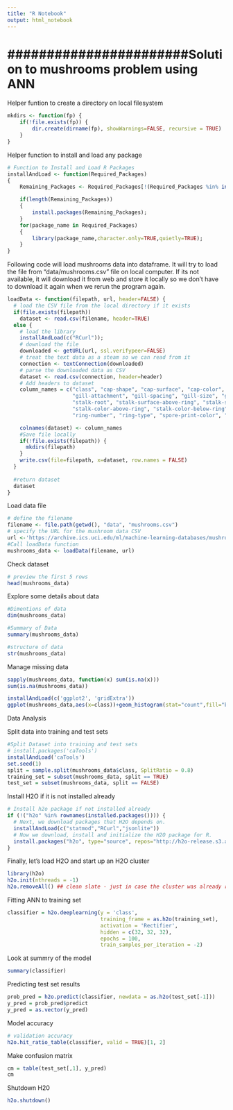 ```yaml
---
title: "R Notebook"
output: html_notebook
---
```


# #######################Solution to mushrooms problem using ANN#################################

Helper funtion to create a directory on local filesystem
```r
mkdirs <- function(fp) {
    if(!file.exists(fp)) {
        dir.create(dirname(fp), showWarnings=FALSE, recursive = TRUE)
    }
} 
```

Helper function to install and load any package
```r
# Function to Install and Load R Packages
installAndLoad <- function(Required_Packages)
{
    Remaining_Packages <- Required_Packages[!(Required_Packages %in% installed.packages()[,"Package"])];

    if(length(Remaining_Packages)) 
    {
        install.packages(Remaining_Packages);
    }
    for(package_name in Required_Packages)
    {
        library(package_name,character.only=TRUE,quietly=TRUE);
    }
}
```

Following code will load mushrooms data into dataframe. It will try to load the file from "data/mushrooms.csv" file on local computer. If its not available, it will download it from web and store it locally so we don't have to download it again when we rerun the program again.

```r
loadData <- function(filepath, url, header=FALSE) {
  # load the CSV file from the local directory if it exists
  if(file.exists(filepath))
    dataset <- read.csv(filename, header=TRUE)
  else {
    # load the library
    installAndLoad(c("RCurl"));
    # download the file
    downloaded <- getURL(url, ssl.verifypeer=FALSE)
    # treat the text data as a steam so we can read from it
    connection <- textConnection(downloaded)
    # parse the downloaded data as CSV
    dataset <- read.csv(connection, header=header)
    # Add headers to dataset
    column_names = c("class", "cap-shape", "cap-surface", "cap-color", "bruises", "odor",
                     "gill-attachment", "gill-spacing", "gill-size", "gill-color", "stalk-shape",
                     "stalk-root", "stalk-surface-above-ring", "stalk-surface-below-ring",
                     "stalk-color-above-ring", "stalk-color-below-ring", "veil-type", "veil-color",
                     "ring-number", "ring-type", "spore-print-color", "population", "habitat")

    colnames(dataset) <- column_names
    #Save file locally
    if(!file.exists(filepath)) {
      mkdirs(filepath)
    }
    write.csv(file=filepath, x=dataset, row.names = FALSE)
  }
  
  #return dataset
  dataset
}
```

Load data file

```r
# define the filename
filename <- file.path(getwd(), "data", "mushrooms.csv")
# specify the URL for the mushroom data CSV
url <-'https://archive.ics.uci.edu/ml/machine-learning-databases/mushroom/agaricus-lepiota.data'
#Call loadData function
mushrooms_data <- loadData(filename, url)
```

Check dataset

```r
# preview the first 5 rows
head(mushrooms_data)
```
Explore some details about data
```r
#Dimentions of data
dim(mushrooms_data)
```
```r
#Summary of Data
summary(mushrooms_data)
```
```r
#structure of data
str(mushrooms_data)

```

Manage missing data
```r
sapply(mushrooms_data, function(x) sum(is.na(x)))
sum(is.na(mushrooms_data))
```

```r
installAndLoad(c('ggplot2', 'gridExtra'))
ggplot(mushrooms_data,aes(x=class))+geom_histogram(stat="count",fill="blue")+ggtitle(label="Poisonous or Edible")
```

Data Analysis


Split data into training and test sets
```r
#Split Dataset into training and test sets
# install.packages('caTools')
installAndLoad('caTools')
set.seed(1)
split = sample.split(mushrooms_data$class, SplitRatio = 0.8)
training_set = subset(mushrooms_data, split == TRUE)
test_set = subset(mushrooms_data, split == FALSE)
```

Install H2O if it is not installed already
```r
# Install h2o package if not installed already
if (!("h2o" %in% rownames(installed.packages()))) {
  # Next, we download packages that H2O depends on.
  installAndLoad(c("statmod","RCurl","jsonlite"))
  # Now we download, install and initialize the H2O package for R.
  install.packages("h2o", type="source", repos="http://h2o-release.s3.amazonaws.com/h2o/rel-vajda/4/R")
}
```
Finally, let's load H2O and start up an H2O cluster
```r
library(h2o)
h2o.init(nthreads = -1)
h2o.removeAll() ## clean slate - just in case the cluster was already running
```

Fitting ANN to training set
```r
classifier = h2o.deeplearning(y = 'class',
                              training_frame = as.h2o(training_set),
                              activation = 'Rectifier',
                              hidden = c(32, 32, 32),
                              epochs = 100,
                              train_samples_per_iteration = -2)
```
Look at summry of the model
```r
summary(classifier)
```
Predicting test set results
```r
prob_pred = h2o.predict(classifier, newdata = as.h2o(test_set[-1]))
y_pred = prob_pred$predict
y_pred = as.vector(y_pred)
```

Model accuracy
```r
# validation accuracy
h2o.hit_ratio_table(classifier, valid = TRUE)[1, 2]
```

Make confusion matrix
```r
cm = table(test_set[,1], y_pred)
cm
```

Shutdown H20
```r
h2o.shutdown()
```

